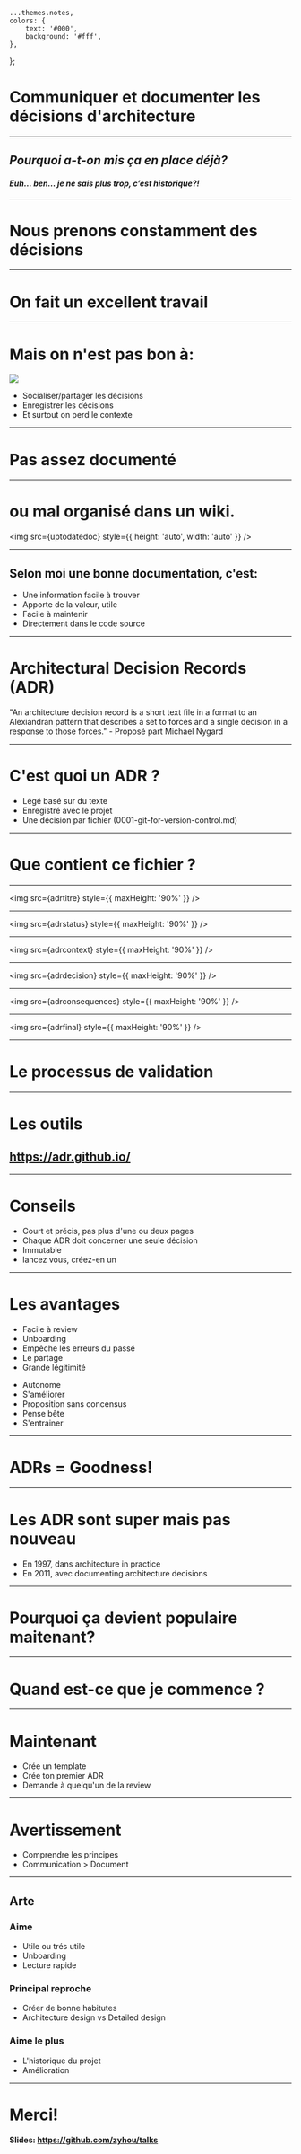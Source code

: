 

    ...themes.notes,
    colors: {
        text: '#000',
        background: '#fff',
    },
};

# Communiquer et documenter les décisions d'architecture

---

## _Pourquoi a-t-on mis ça en place déjà?_

#### _Euh… ben… je ne sais plus trop, c’est historique?!_

---

# Nous prenons constamment des décisions

---

# On fait un excellent travail

---

# Mais on n'est pas bon à:

<div style={{ display: 'flex', alignItems: 'center' }}>
    <img src={onestpasbon} style={{ height: 'auto', width: 'auto' }} />
    <ul>
        <Steps>
            <li>Socialiser/partager les décisions</li>
            <li>Enregistrer les décisions</li>
            <li>Et surtout on perd le contexte</li>
        </Steps>
    </ul>
</div>

---

# Pas assez documenté

---

# ou mal organisé dans un wiki.

<img src={uptodatedoc} style={{ height: 'auto', width: 'auto' }} />

---

## Selon moi une bonne documentation, c'est:

<ul>
    <li>Une information facile à trouver</li>
    <li>Apporte de la valeur, utile</li>
    <li>Facile à maintenir</li>
    <li>Directement dans le code source</li>
</ul>

---

# Architectural Decision Records (ADR)

<div>
    <span style={{ fontWeight: 700 }}>
        "An architecture decision record is a <span style={{ color: 'red' }}>short text file</span> in a format to an
        Alexiandran pattern that describes a <span style={{ color: 'red' }}>set to forces</span> and a
        <span style={{ color: 'red' }}>single decision</span> in a response to those forces."
    </span>
    - Proposé part Michael Nygard
</div>

---

# C'est quoi un ADR ?

<ul>
    <li>Légé basé sur du texte</li>
    <li>Enregistré avec le projet</li>
    <li>Une décision par fichier (0001-git-for-version-control.md)</li>
</ul>

---

# Que contient ce fichier ?

---

<img src={adrtitre} style={{ maxHeight: '90%' }} />

---

<img src={adrstatus} style={{ maxHeight: '90%' }} />

---

<img src={adrcontext} style={{ maxHeight: '90%' }} />

---

<img src={adrdecision} style={{ maxHeight: '90%' }} />

---

<img src={adrconsequences} style={{ maxHeight: '90%' }} />

---

<img src={adrfinal} style={{ maxHeight: '90%' }} />

---

# Le processus de validation

---

# Les outils

## https://adr.github.io/

---

# Conseils

<ul>
    <li>Court et précis, pas plus d'une ou deux pages</li>
    <li>Chaque ADR doit concerner une seule décision</li>
    <li>Immutable</li>
    <li>lancez vous, créez-en un</li>
</ul>

---

# Les avantages

<div style={{ display: 'flex' }}>
    <ul style={{ marginRight: '50px' }}>
        <li>Facile à review</li>
        <li>Unboarding</li>
        <li>Empêche les erreurs du passé</li>
        <li>Le partage</li>
        <li>Grande légitimité</li>
    </ul>
    <ul>
        <li>Autonome</li>
        <li>S'améliorer</li>
        <li>Proposition sans concensus</li>
        <li>Pense bête</li>
        <li>S'entrainer</li>
    </ul>
</div>

---

# ADRs = Goodness!

---

# Les ADR sont super mais pas nouveau

-   En 1997, dans architecture in practice
-   En 2011, avec documenting architecture decisions

---

# Pourquoi ça devient populaire maitenant?

---

# Quand est-ce que je commence ?

---

# Maintenant

-   Crée un template
-   Crée ton premier ADR
-   Demande à quelqu'un de la review

---

# Avertissement

-   Comprendre les principes
-   Communication > Document

---

## Arte

<div style={{ display: 'flex' }}>
    <div style={{ display: 'flex', flexDirection: 'column' }}>
        <h3>Aime</h3>
        <ul style={{ marginRight: '50px' }}>
            <li>Utile ou trés utile</li>
            <li>Unboarding</li>
            <li>Lecture rapide</li>
        </ul>
    </div>
    <div style={{ display: 'flex', flexDirection: 'column' }}>
        <h3>Principal reproche</h3>
        <ul style={{ marginRight: '50px' }}>
            <li>Créer de bonne habitutes</li>
            <li>Architecture design vs Detailed design</li>
        </ul>
    </div>
    <div style={{ display: 'flex', flexDirection: 'column' }}>
        <h3>Aime le plus</h3>
        <ul style={{ marginRight: '50px' }}>
            <li>L'historique du projet</li>
            <li>Amélioration</li>
        </ul>
    </div>
</div>

---

# Merci!

#### Slides: https://github.com/zyhou/talks
